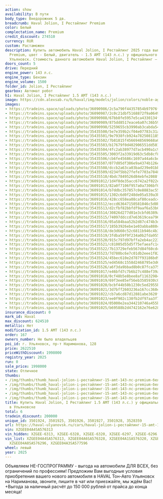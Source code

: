 ```yaml
---
action: show
availability: В пути
body_type: Внедорожник 5 дв.
breadcrumb: Haval Jolion, I Рестайлинг Premium
color: Белый
complectation_name: Premium
credit_discount: 274510
currency: RUR
custom: Растаможен
description: Купить автомобиль Haval Jolion, I Рестайлинг 2025 года выпуска, комплектация
  Premium, цвет - Белый, двигатель - 1.5 AMT (143 л.с.) у официального дилера в г.
  Ульяновск. Стоимость данного автомобиля Haval Jolion, I Рестайлинг – 1998000
doors_count: 5
drive: Передний
engine_power: 143 л.с.
engine_type: Бензин
engine_volume: 1500
folder_id: Jolion, I Рестайлинг
gearbox: Автомат робот
h1: Haval Jolion, I Рестайлинг 1.5 AMT (143 л.с.)
image: https://cdn.alexsab.ru/b/haval/img/models/jolion/colors/noble-agate.webp
images:
- https://tradeins.space/uploads/photo/36090986/2c5a790f44357854b97976f652283e2d.jpg
- https://tradeins.space/uploads/photo/36090987/2c0c21dbf5168872f9a06490b5dab2b6.jpg
- https://tradeins.space/uploads/photo/36090988/67bb8fe5957e5ca4330134f89dde9b32.jpg
- https://tradeins.space/uploads/photo/36090989/875dd8517eace6a07c36b591ac49bac4.jpg
- https://tradeins.space/uploads/photo/36090990/5259655cb3990ab3cabda541ca640342.jpg
- https://tradeins.space/uploads/photo/35435500/5e7e359b2cf04e07783c31a5d230937a.JPG
- https://tradeins.space/uploads/photo/35435501/9e7938fcb924a78250811856b8835b63.JPG
- https://tradeins.space/uploads/photo/35435502/7b81815f4566948569668a005b49f12b.JPG
- https://tradeins.space/uploads/photo/35435503/b17679f0d402906551dd501f9df2b612.JPG
- https://tradeins.space/uploads/photo/35435504/4fc2ab38977d7acb490a1c9187876ca3.JPG
- https://tradeins.space/uploads/photo/35435505/3003f2a33919d63c5db8cf8217de70af.JPG
- https://tradeins.space/uploads/photo/35435506/cb6fe45686c1697a44a6cbd276a30fb6.JPG
- https://tradeins.space/uploads/photo/35435507/077d05df386e9a4374b126eb843dfbdf.JPG
- https://tradeins.space/uploads/photo/35435508/dccb2a63ca03bad239e01bb5e40fe884.JPG
- https://tradeins.space/uploads/photo/35435509/d234f5bb27fefe7703a7848b3c05ea06.JPG
- https://tradeins.space/uploads/photo/35435510/4bdc7849526d84ebfe2088f3dfef2e73.JPG
- https://tradeins.space/uploads/photo/36091012/1d4f0de35acc6742a2f022e976425575.jpg
- https://tradeins.space/uploads/photo/36091013/82a0f7106f957a0a7306bf04333c7fef.jpg
- https://tradeins.space/uploads/photo/36091014/b7ddbc357857c0e8883ac55e0e5a01ae.jpg
- https://tradeins.space/uploads/photo/36091015/1302c6d0f248de05a539a3b1b822cb6c.jpg
- https://tradeins.space/uploads/photo/36091016/428cc658ea08caf80ceadc4c919c5d56.jpg
- https://tradeins.space/uploads/photo/35435512/eccd63647150581046c5d0b0dd22f5d5.JPG
- https://tradeins.space/uploads/photo/35435513/d2cfbf82bbfdf9aaf6a53b079cfae5cb.JPG
- https://tradeins.space/uploads/photo/35435514/30826d277d01e3cbfd6389aee4655f62.JPG
- https://tradeins.space/uploads/photo/35435515/74097ddccd7e63619cea79699f806af8.JPG
- https://tradeins.space/uploads/photo/35435516/05a584baa52b2d87c474b3d0e2737824.JPG
- https://tradeins.space/uploads/photo/35435517/185b3926ebe1e03abba888c2c8cb522d.JPG
- https://tradeins.space/uploads/photo/35435518/de3d660c52c6811b946c4b31fec724be.JPG
- https://tradeins.space/uploads/photo/35435519/3fdba59f9f234a0b2fda955c0a1c2527.JPG
- https://tradeins.space/uploads/photo/35435520/915c797d97bffa2eb4ac223e898efa32.JPG
- https://tradeins.space/uploads/photo/35435521/c81005d55d5f75efaeafc1c8e61327e3.JPG
- https://tradeins.space/uploads/photo/35435522/7b13729efeb567d84f60cdc24f0df7c6.JPG
- https://tradeins.space/uploads/photo/35435523/7d780bc6e7c01db2eee1f8245aafa484.JPG
- https://tradeins.space/uploads/photo/35435524/45bec610e2d787f93186bd90a816e38e.JPG
- https://tradeins.space/uploads/photo/35435525/ed4568c1558d2468795e3d622cb9243e.JPG
- https://tradeins.space/uploads/photo/35435526/a6f3da9bbad8b0c87fca3757ab53ecc4.JPG
- https://tradeins.space/uploads/photo/36091017/e46bfd7c7b6b27c488ef39acdb81827e.jpg
- https://tradeins.space/uploads/photo/36091018/0cf48b5e8bee8af11632984dbe255bc8.jpg
- https://tradeins.space/uploads/photo/36091019/69f3ee85ef56eb3585930c0d5aa9131c.jpg
- https://tradeins.space/uploads/photo/36091020/bcbf44b50b1230c5ed2955b6bd2a3df9.jpg
- https://tradeins.space/uploads/photo/36091021/3d7bff2603236a167cc368ecf6324ecc.jpg
- https://tradeins.space/uploads/photo/36091022/cb7a6cd87d12881abe3620f5811cc3c3.jpg
- https://tradeins.space/uploads/photo/36091023/ee0f902c130fb2df97aa3f7d64dccf58.jpg
- https://tradeins.space/uploads/photo/36091024/05000e2ea344210746a455bb47aa96da.jpg
- https://tradeins.space/uploads/photo/36091025/b69588b2d4742162e76e628bb128272c.jpg
insurance_discount: 0
mark_id: Haval
max_discount: 624510
metallic: Нет
modification_id: 1.5 AMT (143 л.с.)
order: 167
owners_number: Не было владельцев
poi_id: г. Ульяновск, пр-т Нариманова, 128
price: 2622510
priceWithDiscount: 1998000
registry_year: 2025
run: 0
sale_price: 1998000
state: Отличное
thumbs:
- /img/thumbs/thumb_haval-jolion-i-рестайлинг-15-amt-143-лс-premium-белый-2025_83e2d_0.webp
- /img/thumbs/thumb_haval-jolion-i-рестайлинг-15-amt-143-лс-premium-белый-2025_ab2b6_1.webp
- /img/thumbs/thumb_haval-jolion-i-рестайлинг-15-amt-143-лс-premium-белый-2025_e9b32_2.webp
- /img/thumbs/thumb_haval-jolion-i-рестайлинг-15-amt-143-лс-premium-белый-2025_9bac4_3.webp
- /img/thumbs/thumb_haval-jolion-i-рестайлинг-15-amt-143-лс-premium-белый-2025_40342_4.webp
title: Купить Haval Jolion, I Рестайлинг 1.5 AMT (143 л.с.) у официального дилера
  в Ульяновске
total: 6
tradein_discount: 200000
unique_id: 3501924, 3501925, 3501926, 3501927, 3501928, 3528359
url: https://haval-ulyanovsk.ru/cars/haval-jolion-i-рестайлинг-15-amt-143-лс-premium-белый-2025/
vin: XZGEE04A4SA576313
vin_hidden: XZGEE-6313, XZGEE-6328, XZGEE-6320, XZGEE-6297, XZGEE-6296, XZGEE-7596
vin_list: XZGEE04A4SA576313, XZGEE04A6SA576328, XZGEE04A1SA576320, XZGEE04AXSA576297,
  XZGEE04A8SA576296, XZGEE04A3SA577596
wheel: левый
year: 2025
---
```

Объявляем НЕ-ГОСПРОГРАММУ - выгода на автомобили ДЛЯ ВСЕХ, без ограничений по профессиям! Предложим Вам выгодные условия приобретения вашего нового автомобиля в HAVAL Тон-Авто Ульяновск на Нариманова, звоните, пишите в чат или приезжайте, мы ждём Вас! +Выгода за наличный расчёт до 150 000 рублей от прайса до конца месяца!
